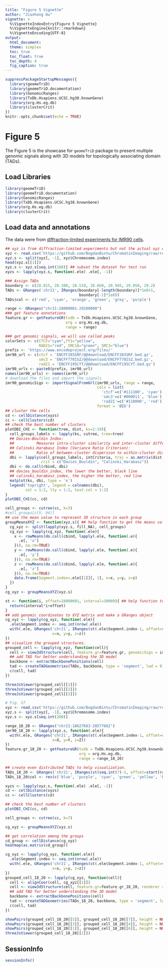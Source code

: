 ```yaml
---
title: "Figure 5 Vignette"
author: "Jianhong Ou"
vignette: >
  %\VignetteIndexEntry{Figure 5 Vignette}
  %\VignetteEngine{knitr::rmarkdown}
  %\VignetteEncoding{UTF-8}
output:
  html_document:
  theme: simplex
  toc: true
  toc_float: true
  toc_depth: 4
  fig_caption: true
---
```


```r
suppressPackageStartupMessages({
  library(geomeTriD)
  library(geomeTriD.documentation)
  library(GenomicRanges)
  library(TxDb.Hsapiens.UCSC.hg38.knownGene)
  library(org.Hs.eg.db)
  library(clusterCrit)
})
knitr::opts_chunk$set(echo = TRUE)
```

# Figure 5

The Figure 5 is the showcase for `geomeTriD` package to present multiple genomic 
signals along with 3D models for topologically associating domain (TADs). 

## Load Libraries

```r
library(geomeTriD)
library(geomeTriD.documentation)
library(GenomicRanges)
library(TxDb.Hsapiens.UCSC.hg38.knownGene)
library(org.Hs.eg.db)
library(clusterCrit)
```

## Load data and annotations
The data were from [diffraction-limited experiments for IMR90 cells](https://doi.org/10.1126/science.aau1783).

```r
## xyz is from diffraction-limited experiments but not the actual xyz cords of STORM experiments.
xyz <- read.csv('https://github.com/BogdanBintu/ChromatinImaging/raw/refs/heads/master/Data/IMR90_chr21-28-30Mb.csv', skip = 1)
xyz.s <- split(xyz[, -1], xyz$Chromosome.index)
head(xyz.s[[1]])
xyz.s <- xyz.s[seq.int(100)] ## subset the dataset for test run
xyzs <- lapply(xyz.s, function(.ele) .ele[, -1])

### Assign TADs 
boundary <- c(28.015, 28.300, 28.510, 28.660, 28.945, 29.050, 29.2)
TADs <- GRanges('chr21', IRanges(boundary[-length(boundary)]*1e6+1,
                                 boundary[-1]*1e6))
TADs$col <- c('red', 'cyan', 'orange', 'green', 'grey', 'purple') 

range <- GRanges("chr21:28000001-29200000")
### get feature annotations
feature.gr <- getFeatureGR(txdb = TxDb.Hsapiens.UCSC.hg38.knownGene,
                           org = org.Hs.eg.db,
                           range = range)

### get genomic signals, we will use called peaks
colorSets <- c(CTCF="cyan",YY1="yellow",
               RAD21="red", SMC1A="green", SMC3="blue")
prefix <- 'https://www.encodeproject.org/files/'
imr90_url <- c(ctcf = 'ENCFF203SRF/@@download/ENCFF203SRF.bed.gz',
               smc3 = 'ENCFF770ISZ/@@download/ENCFF770ISZ.bed.gz',
               rad21 = 'ENCFF195CYT/@@download/ENCFF195CYT.bed.gz')
imr90_urls <- paste0(prefix, imr90_url)
names(imr90_urls) <- names(imr90_url)
# download the files and import the signals
imr90_genomicSigs <- importSignalFromUrl(imr90_urls, range = range,
                                         cols = list(
                                           'ctcf'=c('#111100', 'cyan'),
                                           'smc3'=c('#000011', 'blue'),
                                           'rad21'=c('#110000', 'red')),
                                         format = 'BED')
## cluster the cells
cd <- cellDistance(xyzs)
cc <- cellClusters(cd)
## check the best number of clusters
plotDBI_CHI <- function(tree, dist, ks=2:10){
  cell_groups_labels <- lapply(ks, cutree, tree=tree)
  ## Davies–Bouldin Index: 
  ##          Measures intra-cluster similarity and inter-cluster difference.
  ## Calinski-Harabasz Index (Variance Ratio Criterion):
  ##          Ratio of between-cluster dispersion to within-cluster dispersion.
  dbi <- lapply(cell_groups_labels, intCriteria, traj = as.matrix(dist),
                crit = c("Davies_Bouldin", "Calinski_Harabasz"))
  dbi <- do.call(rbind, dbi)
  ## davies_bouldin_index, the lower the better, black line
  ## calinski_harabasz_index, the higher the better, red line
  matplot(ks, dbi, type = 'o') 
  legend('topright', legend = colnames(dbi), 
         col = 1:2, lty = 1:2, text.col = 1:2)
}
plotDBI_CHI(cc, cd)

cell_groups <- cutree(cc, k=3)
#cell_groups[c(5, 94)]
## use the mean value to represent 3D structure in each group
groupMeansXYZ <- function(xyz.s){ ## help function to get the means value
  cg_xyz <- split(lapply(xyz.s, fill_NA), cell_groups)
  cg_xyz <- lapply(cg_xyz, function(.ele){
    x <- rowMeans(do.call(cbind, lapply(.ele, function(.e){
      .e[, 'x']
    })), na.rm=TRUE)
    y <- rowMeans(do.call(cbind, lapply(.ele, function(.e){
      .e[, 'y']
    })), na.rm=TRUE)
    z <- rowMeans(do.call(cbind, lapply(.ele, function(.e){
      .e[, 'z']
    })), na.rm=TRUE)
    data.frame(Segment.index=.ele[[1]][, 1], x=x, y=y, z=z)
  })
}
cg_xyz <- groupMeansXYZ(xyz.s)

st <- function(i, offset=28000001, interval=30000){ ## help function to get the coordinates in genome.
  return(interval*i+offset)
}
## add genomic coordinates to XYZ matrix and make a GRanges object
cg_xyz <- lapply(cg_xyz, function(.ele){
  .ele$Segment.index <- seq.int(nrow(.ele))
  with(.ele, GRanges('chr21', IRanges(st(.ele$Segment.index-1, offset=start(range)), width = 30000),
                     x=x, y=y, z=z))
})
## visualize the grouped structures.
grouped_cell <- lapply(cg_xyz, function(cell){
  cell <- view3dStructure(cell, feature.gr=feature.gr, genomicSigs = imr90_genomicSigs, renderer = 'none', region = range, show_coor=TRUE, lwd.backbone = 0.25, reverseGenomicSigs = FALSE, lwd.maxGenomicSigs = 16, cluster3Dpoints=FALSE)
  ## add TAD for better understanding the 3D model
  backbone <- extractBackbonePositions(cell)
  tad <- createTADGeometries(TADs, backbone, type = 'segment', lwd = 9)
  c(cell, tad)
})

threeJsViewer(grouped_cell[[1]])
threeJsViewer(grouped_cell[[2]])
threeJsViewer(grouped_cell[[3]])
```
```r
# Fig. S7
xyz <- read.csv('https://github.com/BogdanBintu/ChromatinImaging/raw/refs/heads/master/Data/IMR90_chr21-18-20Mb.csv', skip = 1)
xyz.s <- split(xyz[, -1], xyz$Chromosome.index)
xyz.s <- xyz.s[seq.int(200)]

range_18_20 <- GRanges("chr21:18627683-20577682")
imr90_18_20 <- lapply(xyz.s, function(.ele){
  with(.ele, GRanges('chr21', IRanges(st(.ele$Segment.index-1, offset=start(range_18_20)), width = 30000),
                     x=X, y=Y, z=Z))
})
feature.gr_18_20 <- getFeatureGR(txdb = TxDb.Hsapiens.UCSC.hg38.knownGene,
                                 org = org.Hs.eg.db,
                                 range = range_18_20)

## create even distributed TADs to help visualization.
TADs_18_20 <- GRanges('chr21', IRanges(st(seq.int(7)-1, offset=start(range_18_20), interval = 300000), width = 300000))
TADs_18_20$col <- rev(c('blue', 'purple', 'cyan', 'green', 'yellow', 'brown', 'red'))

xyzs <- lapply(xyz.s, function(.ele) .ele[, -1])
cd <- cellDistance(xyzs)
cc <- cellClusters(cd)

## check the best number of clusters
plotDBI_CHI(cc, cd)

cell_groups <- cutree(cc, k=7)

cg_xyz <- groupMeansXYZ(xyz.s)

## get correlation among the groups
cd_group <- cellDistance(cg_xyz)
heatmap(as.matrix(cd_group))

cg_xyz <- lapply(cg_xyz, function(.ele){
  .ele$Segment.index <- seq.int(nrow(.ele))
  with(.ele, GRanges('chr21', IRanges(st(.ele$Segment.index-1, offset=start(range_18_20)), width = 30000),
                     x=x, y=y, z=z))
})
grouped_cell_18_20 <- lapply(cg_xyz, function(cell){
  cell <- alignCoor(cell, cg_xyz[[1]])
  cell <- view3dStructure(cell, feature.gr=feature.gr_18_20, renderer = 'none', region = range_18_20, show_coor=TRUE, lwd.backbone = 0.25, reverseGenomicSigs = FALSE, lwd.maxGenomicSigs = 8, cluster3Dpoints=FALSE)
  ## add TAD for better understanding the 3D model
  backbone <- extractBackbonePositions(cell)
  tad <- createTADGeometries(TADs_18_20, backbone, type = 'segment', lwd = 9)
  c(cell, tad)
})

showPairs(grouped_cell_18_20[[5]], grouped_cell_18_20[[7]], height = NULL) # 
showPairs(grouped_cell_18_20[[3]], grouped_cell_18_20[[4]], height = NULL)
showPairs(grouped_cell_18_20[[1]], grouped_cell_18_20[[6]], height = NULL)
threeJsViewer(grouped_cell_18_20[[2]])
```


## SessionInfo

```r
sessionInfo()
```